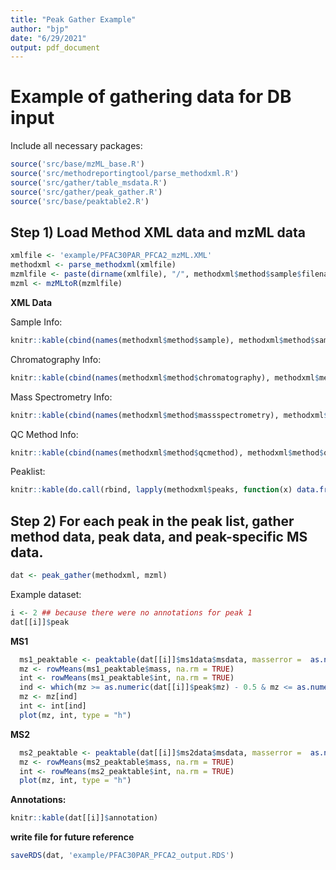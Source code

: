```yaml
---
title: "Peak Gather Example"
author: "bjp"
date: "6/29/2021"
output: pdf_document
---
```


# Example of gathering data for DB input

Include all necessary packages:

```r
source('src/base/mzML_base.R')
source('src/methodreportingtool/parse_methodxml.R')
source('src/gather/table_msdata.R')
source('src/gather/peak_gather.R')
source('src/base/peaktable2.R')
```

## Step 1) Load Method XML data and mzML data

```r
xmlfile <- 'example/PFAC30PAR_PFCA2_mzML.XML'
methodxml <- parse_methodxml(xmlfile)
mzmlfile <- paste(dirname(xmlfile), "/", methodxml$method$sample$filename, sep = "")
mzml <- mzMLtoR(mzmlfile)
```

**XML Data**

Sample Info:

```r
knitr::kable(cbind(names(methodxml$method$sample), methodxml$method$sample), row.names = FALSE)
```

Chromatography Info:
```r
knitr::kable(cbind(names(methodxml$method$chromatography), methodxml$method$chromatography), row.names = FALSE)
```

Mass Spectrometry Info:

```r
knitr::kable(cbind(names(methodxml$method$massspectrometry), methodxml$method$massspectrometry), row.names = FALSE)
```

QC Method Info:

```r
knitr::kable(cbind(names(methodxml$method$qcmethod), methodxml$method$qcmethod), row.names = FALSE)
```

Peaklist:

```r
knitr::kable(do.call(rbind, lapply(methodxml$peaks, function(x) data.frame(x))), row.names = FALSE)
```

## Step 2) For each peak in the peak list, gather method data, peak data, and peak-specific MS data.

```r
dat <- peak_gather(methodxml, mzml)
```

Example dataset:

```r
i <- 2 ## because there were no annotations for peak 1
dat[[i]]$peak
```
**MS1**

```r
  ms1_peaktable <- peaktable(dat[[i]]$ms1data$msdata, masserror =  as.numeric(dat[[i]]$method$massspectrometry$msaccuracy))
  mz <- rowMeans(ms1_peaktable$mass, na.rm = TRUE)
  int <- rowMeans(ms1_peaktable$int, na.rm = TRUE)
  ind <- which(mz >= as.numeric(dat[[i]]$peak$mz) - 0.5 & mz <= as.numeric(dat[[i]]$peak$mz) + 4)
  mz <- mz[ind]
  int <- int[ind]
  plot(mz, int, type = "h")
```

**MS2**

```r
  ms2_peaktable <- peaktable(dat[[i]]$ms2data$msdata, masserror =  as.numeric(dat[[i]]$method$massspectrometry$msaccuracy))
  mz <- rowMeans(ms2_peaktable$mass, na.rm = TRUE)
  int <- rowMeans(ms2_peaktable$int, na.rm = TRUE)
  plot(mz, int, type = "h")
```

**Annotations:**

```r
knitr::kable(dat[[i]]$annotation)
```

**write file for future reference**
```r
saveRDS(dat, 'example/PFAC30PAR_PFCA2_output.RDS')
```

